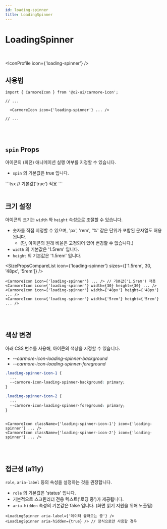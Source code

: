 ```yaml
---
id: loading-spinner
title: LoadingSpinner
---
```




# LoadingSpinner

<br />

<IconProfile icon={'loading-spinner'} />

## 사용법

```tsx
import { CarmoreIcon } from '@o2-ui/carmore-icon';

// ...

  <CarmoreIcon icon={'loading-spinner'} ... />

// ...
```

<br />
<br />

## `spin` Props

아이콘의 (회전) 애니메이션 실행 여부를 지정할 수 있습니다.

- `spin` 의 기본값은 true 입니다.

<LoadingSpinnerSpinList />
```tsx
<CarmoreIcon icon={'loading-spinner'} ... /> // 기본값('true') 적용
<CarmoreIcon icon={'loading-spinner'} spin={'false'} ... />
```

<br />
<br />

## 크기 설정

아이콘의 크기는 `width` 와 `height` 속성으로 조절할 수 있습니다.

- 숫자를 직접 지정할 수 있으며, 'px', 'rem', '%' 같은 단위가 포함된 문자열도 허용됩니다.
  - (단, 아이콘의 원래 비율은 고정되어 있어 변경할 수 없습니다.)
- `width` 의 기본값은 '1.5rem' 입니다.
- `height` 의 기본값은 '1.5rem' 입니다.

<SizePropsCompareList icon={'loading-spinner'} sizes={['1.5rem', 30, '48px', '5rem']} />

```tsx
<CarmoreIcon icon={'loading-spinner'} ... /> // 기본값('1.5rem') 적용
<CarmoreIcon icon={'loading-spinner'} width={30} height={30} ... />
<CarmoreIcon icon={'loading-spinner'} width={'48px'} height={'48px'} ... />
<CarmoreIcon icon={'loading-spinner'} width={'5rem'} height={'5rem'} ... />
```

<br />
<br />

## 색상 변경

아래 CSS 변수를 사용해, 아이콘의 색상을 지정할 수 있습니다.

- _--carmore-icon-loading-spinner-background_
- _--carmore-icon-loading-spinner-foreground_

<LoadingSpinnerColorList />

```css
.loading-spinner-icon-1 {
  ...
  --carmore-icon-loading-spinner-background: primary;
}

.loading-spinner-icon-2 {
  ...
  --carmore-icon-loading-spinner-foreground: primary;
}
```

```tsx

<CarmoreIcon className={'loading-spinner-icon-1'} icon={'loading-spinner'} ... />
<CarmoreIcon className={'loading-spinner-icon-2'} icon={'loading-spinner'} ... />
```

<br />
<br />

## 접근성 (a11y)

`role`, `aria-label` 등의 속성을 설정하는 것을 권장합니다.

- `role` 의 기본값은 'status' 입니다.
- 기본적으로 스크린리더 전용 텍스트('로딩 중')가 제공됩니다.
- `aria-hidden` 속성의 기본값은 false 입니다. (화면 읽기 지원을 위해 노출됨)

```tsx
<LoadingSpinner aria-label={'데이터 불러오는 중'} />
<LoadingSpinner aria-hidden={true} /> // 장식으로만 사용할 경우
```
